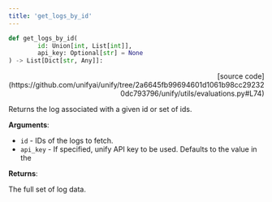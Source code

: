 ```yaml
---
title: 'get_logs_by_id'
---
```


```python
def get_logs_by_id(
        id: Union[int, List[int]],
        api_key: Optional[str] = None
) -> List[Dict[str, Any]]:
```

<p align="right">[source code](https://github.com/unifyai/unify/tree/2a6645fb99694601d1061b98cc292320dc793796/unify/utils/evaluations.py#L74)</p>

Returns the log associated with a given id or set of ids.

**Arguments**:

- `id` - IDs of the logs to fetch.
- `api_key` - If specified, unify API key to be used. Defaults to the value in the



**Returns**:

The full set of log data.